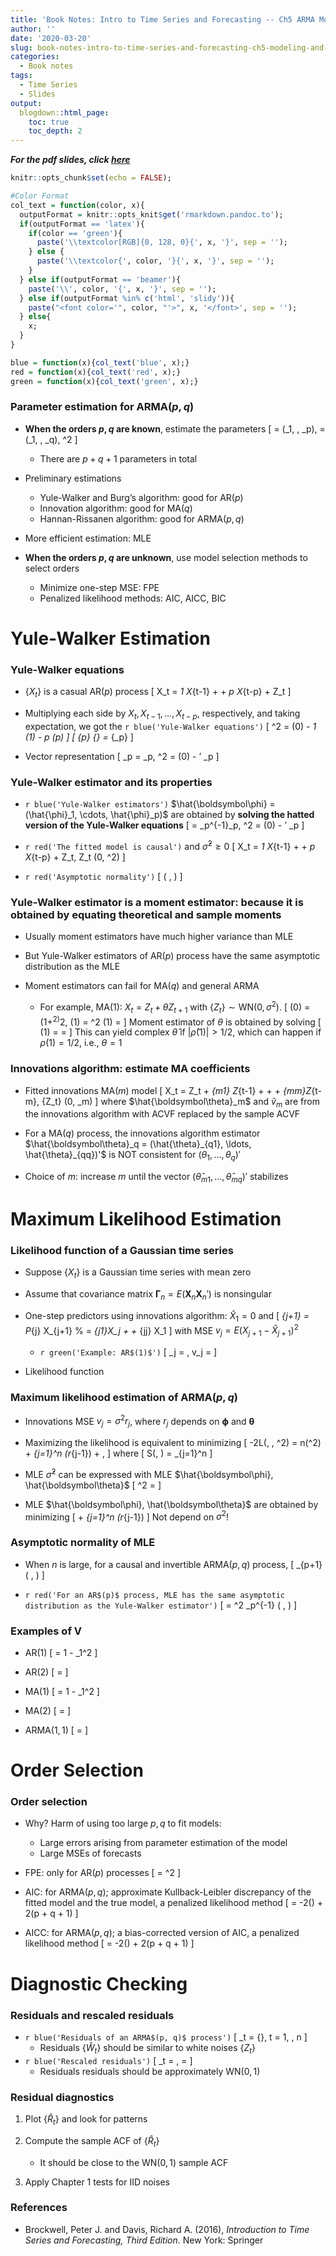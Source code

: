 ```yaml
---
title: 'Book Notes: Intro to Time Series and Forecasting -- Ch5 ARMA Models Estimation and Forecasting'
author: ''
date: '2020-03-20'
slug: book-notes-intro-to-time-series-and-forecasting-ch5-modeling-and-forecasting-with-arma-processes
categories:
  - Book notes
tags:
  - Time Series
  - Slides
output:
  blogdown::html_page:
    toc: true
    toc_depth: 2
---
```


***For the pdf slides, click [here](/pdf/010119_time_series_ch5.pdf)***


```r
knitr::opts_chunk$set(echo = FALSE);

#Color Format
col_text = function(color, x){
  outputFormat = knitr::opts_knit$get('rmarkdown.pandoc.to');
  if(outputFormat == 'latex'){
    if(color == 'green'){
      paste('\\textcolor[RGB]{0, 128, 0}{', x, '}', sep = '');
    } else {
      paste('\\textcolor{', color, '}{', x, '}', sep = '');
    }
  } else if(outputFormat == 'beamer'){
    paste('\\', color, '{', x, '}', sep = '');
  } else if(outputFormat %in% c('html', 'slidy')){
    paste("<font color='", color, "'>", x, '</font>', sep = '');
  } else{
    x;
  }
}

blue = function(x){col_text('blue', x);}
red = function(x){col_text('red', x);}
green = function(x){col_text('green', x);}
```

### Parameter estimation for ARMA$(p, q)$

* **When the orders $p, q$ are known**, estimate the parameters 
\[
\boldsymbol\phi = (\phi_1, \ldots, \phi_p), \quad
\boldsymbol\theta = (\theta_1, \ldots, \theta_q), \quad 
\sigma^2
\]
    - There are $p+q+1$ parameters in total  

* Preliminary estimations
    - Yule-Walker and Burg's algorithm: good for AR$(p)$
    - Innovation algorithm: good for MA$(q)$
    - Hannan-Rissanen algorithm: good for ARMA$(p, q)$
    
* More efficient estimation: MLE

* **When the orders $p, q$ are unknown**, use model selection methods to 
select orders
    - Minimize one-step MSE: FPE
    - Penalized likelihood methods: AIC, AICC, BIC

# Yule-Walker Estimation

### Yule-Walker equations
* $\{X_t\}$ is a casual AR$(p)$ process
\[
X_t  = \phi_1 X_{t-1} + \cdots + \phi_p X_{t-p} + Z_t
\]

* Multiplying each side by $X_t, X_{t-1}, \ldots, X_{t-p}$, respectively, and taking 
expectation, we got the `r blue('Yule-Walker equations')`
\[
\sigma^2 = \gamma(0) - \phi_1 \gamma(1) - \cdots \phi_p \gamma(p)
\]
\[
\underbrace{\left[
\begin{array}{cccc}
\gamma(0)   & \gamma(1)   & \cdots  &\gamma(p-1)  \\
\gamma(1)   & \gamma(0)   & \cdots  &\gamma(p-2)  \\
\vdots      & \vdots      & \vdots  & \vdots      \\
\gamma(p-1) & \gamma(p-2) & \cdots  &\gamma(0)    \\
\end{array}
\right]}_{\boldsymbol\Gamma_p}
\underbrace{
\left[
\begin{array}{c}
\phi_1  \\
\phi_2  \\
\vdots  \\
\phi_p  \\
\end{array}
\right]}_{\boldsymbol\phi}
=
\underbrace{
\left[
\begin{array}{c}
\gamma(1) \\
\gamma(2) \\
\vdots    \\
\gamma(p) \\
\end{array}
\right]}_{\boldsymbol\gamma_p}
\]

* Vector representation 
\[
\boldsymbol\Gamma_p \boldsymbol\phi = \boldsymbol\gamma_p, \quad
\sigma^2 = \gamma(0) - \boldsymbol\phi' \boldsymbol\gamma_p
\]

### Yule-Walker estimator and its properties

* `r blue('Yule-Walker estimators')` $\hat{\boldsymbol\phi} = 
  (\hat{\phi}_1, \cdots, \hat{\phi}_p)$ are obtained by 
  **solving the hatted version of the Yule-Walker equations**
  \[
  \hat{\boldsymbol\phi} = \hat{\boldsymbol\Gamma}_p^{-1}\hat{\boldsymbol\gamma}_p,
  \quad
  \hat{\sigma}^2 = \hat{\gamma}(0) - \hat{\boldsymbol\phi}' \hat{\boldsymbol\gamma}_p
  \]
  
* `r red('The fitted model is causal')` and $\hat{\sigma}^2 \geq 0$
\[
X_t  = \hat{\phi}_1 X_{t-1} + \cdots + \hat{\phi}_p X_{t-p} + Z_t, \quad
Z_t \sim \textrm{WN}(0, \hat{\sigma}^2)
\]

* `r red('Asymptotic normality')`
\[
\hat{\boldsymbol\phi} \stackrel{\cdot}{\sim} \textrm{N}\left( 
  \boldsymbol\phi, \frac{\sigma^2 \boldsymbol\Gamma_p^{-1}}{n}\right)
\]

### Yule-Walker estimator is a moment estimator: because it is obtained by equating theoretical and sample moments
 
* Usually moment estimators have much higher variance than MLE

* But Yule-Walker estimators of AR$(p)$ process have the same asymptotic 
  distribution as the MLE
  
* Moment estimators can fail for MA$(q)$ and general ARMA 

    - For example, MA$(1)$: $X_t = Z_t + \theta Z_{t+1}$ with 
      $\{Z_t\}\sim \textrm{WN} (0, \sigma^2)$. 
      \[
      \gamma(0) = (1+\theta^2)\sigma^2, \quad
      \gamma(1) = \theta \sigma^2 \quad \Longrightarrow \quad
      \rho(1) = \frac{\theta}{1+\theta^2}
      \]
      Moment estimator of $\theta$ is obtained by solving
      \[
      \hat{\rho}(1) = \frac{\hat{\theta}}{1+\hat{\theta}^2}
      \quad \Longrightarrow \quad
      \hat{\theta} = \frac{1 \pm \sqrt{1 - 4 \hat{\rho}(1)^2}}{2 \hat{\rho}(1)}
      \]
      This can yield complex $\hat{\theta}$ if $|\hat{\rho}(1)| > 1/2$, which
      can happen if $\rho(1) = 1/2$, i.e., $\theta = 1$
      
### Innovations algorithm: estimate MA coefficients

* Fitted innovations MA$(m)$ model
\[
X_t = Z_t + \hat{\theta}_{m1} Z_{t-1} + \cdots + \cdots + \hat{\theta}_{mm}Z_{t-m},
\quad \{Z_t\} \sim \textrm{WN}(0, \hat{v}_m)
\]
where $\hat{\boldsymbol\theta}_m$ and $\hat{v}_m$ are from the innovations algorithm 
with ACVF replaced by the sample ACVF

* For a MA$(q)$ process, the innovations algorithm estimator 
  $\hat{\boldsymbol\theta}_q = (\hat{\theta}_{q1}, \ldots, \hat{\theta}_{qq})'$
  is NOT consistent for $(\theta_1, \ldots, \theta_q)'$
  
* Choice of $m$: increase $m$ until the vector 
  $(\hat{\theta}_{m1}, \ldots, \hat{\theta}_{mq})'$ stabilizes
  

# Maximum Likelihood Estimation

### Likelihood function of a Gaussian time series

* Suppose $\{X_t\}$ is a Gaussian time series with mean zero 

* Assume that covariance matrix $\boldsymbol\Gamma_n = E(\mathbf{X}_n \mathbf{X}_n')$ 
  is nonsingular
  
* One-step predictors using innovations algorithm: $\hat{X}_1 = 0$ and
\[
\hat{X}_{j+1} = P_{j} X_{j+1} % =  \phi_{j1}X_j + \ldots + \phi_{jj} X_1 
\]
with MSE $v_j  = E\left(X_{j+1} - \hat{X}_{j+1}\right)^2$
 
    - `r green('Example: AR$(1)$')`
      \[
      \hat{X}_j = 
        \begin{cases}
        0, & j = 1 \\
        \phi \hat{X}_{j-1}  & j \geq 2
        \end{cases},
        \quad 
      v_j = 
        \begin{cases}
        \frac{\sigma^2}{1-\phi^2}, & j = 0 \\
        \sigma^2  & j \geq 1
        \end{cases}
      \]

* Likelihood function
\begin{align*}
L & \propto \left| \boldsymbol\Gamma_n \right|^{-1/2}
    \exp \left( -\frac{1}{2} \mathbf{X}_n' \boldsymbol\Gamma_n^{-1}
    \mathbf{X}_n\right)\\
  & = \left( v_0 v_1 \cdots v_{n-1} \right)^{-1/2}
    \exp \left[ -\frac{1}{2} \sum_{j=1}^n \frac{(X_j - \hat{X}_j)^2}{v_{j-1}}\right]
\end{align*}

### Maximum likelihood estimation of ARMA$(p, q)$

* Innovations MSE $v_j = \sigma^2 r_j$, where $r_j$ depends on $\boldsymbol\phi$
  and $\boldsymbol\theta$
  
* Maximizing the likelihood is equivalent to minimizing
\[
-2\log L(\boldsymbol\phi, \boldsymbol\theta, \sigma^2) 
= n\log(\sigma^2) + \sum_{j=1}^n \log(r_{j-1}) + 
  \frac{S(\boldsymbol\phi, \boldsymbol\theta)}{\sigma^2},
\]
where
\[ 
S(\boldsymbol\phi, \boldsymbol\theta) = \sum_{j=1}^n 
  \frac{(X_j - \hat{X}_j)^2}{r_{j-1}}
\]

* MLE $\hat{\sigma}^2$ can be expressed with MLE 
  $\hat{\boldsymbol\phi}, \hat{\boldsymbol\theta}$
\[
\hat{\sigma}^2 = 
  \frac{S\left(\hat{\boldsymbol\phi}, \hat{\boldsymbol\theta}\right)}{n}
\]

* MLE $\hat{\boldsymbol\phi}, \hat{\boldsymbol\theta}$ are obtained by
minimizing 
\[
\log\left[ \frac{S(\boldsymbol\phi, \boldsymbol\theta)}{n} \right]+ \frac{1}{n} \sum_{j=1}^n \log(r_{j-1})
\]
Not depend on $\sigma^2$!

### Asymptotic normality of MLE

* When $n$ is large, for a causal and invertible ARMA$(p, q)$ process,
\[
\left[
\begin{array}{c}
\hat{\boldsymbol\phi}\\
\hat{\boldsymbol\theta}
\end{array}
\right]
\stackrel{\cdot}{\sim}\textrm{N}_{p+1}
\left(
\left[
\begin{array}{c}
\hat{\boldsymbol\phi}\\
\hat{\boldsymbol\theta}
\end{array}
\right], 
\frac{\mathbf{V}}{n}
\right)
\]

* `r red('For an AR$(p)$ process, MLE has the same asymptotic distribution as
the Yule-Walker estimator')`
\[
\mathbf{V} = \sigma^2 \boldsymbol\Gamma_p^{-1} \quad \Longrightarrow \quad
\hat{\boldsymbol\phi} \stackrel{\cdot}{\sim} \textrm{N}\left( 
  \boldsymbol\phi, \frac{\sigma^2 \boldsymbol\Gamma_p^{-1}}{n}\right)
\]

### Examples of $\mathbf{V}$

* AR$(1)$
\[
\mathbf{V} = 1 - \phi_1^2
\]

* AR$(2)$
\[
\mathbf{V} = 
\left[
\begin{array}{cc}
1 - \phi_2^2        & -\phi_1(1 + \phi_2)\\
-\phi_1(1 + \phi_2) & 1 - \phi_2^2\\
\end{array}
\right]
\]

* MA$(1)$
\[
\mathbf{V} = 1 - \theta_1^2
\]

* MA$(2)$
\[
\mathbf{V} = 
\left[
\begin{array}{cc}
1 - \theta_2^2        & \theta_1(1 - \theta_2)\\
\theta_1(1 - \theta_2)& 1 - \theta_2^2\\
\end{array}
\right]
\]

* ARMA$(1,1)$
\[
\mathbf{V} = 
\frac{1 + \phi \theta}{(\phi + \theta)^2}
\left[
\begin{array}{cc}
(1 - \phi^2)(1 + \phi \theta)   & -(1 - \theta^2)(1 - \phi^2)   \\
-(1 - \theta^2)(1 - \phi^2)     & (1 - \phi^2)(1 + \phi \theta) \\
\end{array}
\right]
\]


# Order Selection

### Order selection

* Why? Harm of using too large $p, q$ to fit models: 

    - Large errors arising from parameter estimation of the model
    - Large MSEs of forecasts
    
* FPE: only for AR$(p)$ processes
\[
\text{FPE} = \hat{\sigma}^2 \frac{n+p}{n-p}
\]
    
* AIC: for ARMA$(p, q)$; approximate Kullback-Leibler discrepancy of the fitted 
  model and the true model, a penalized likelihood method
\[
\text{AIC} = -2\log (\hat{L}) + 2(p + q + 1)
\]

* AICC: for ARMA$(p, q)$; a bias-corrected version of AIC, a penalized likelihood method
\[
\text{AICC} = -2\log (\hat{L}) + 2(p + q + 1) \cdot \frac{n}{n-p-q-2}
\]

# Diagnostic Checking

### Residuals and rescaled residuals 

* `r blue('Residuals of an ARMA$(p, q)$ process')`
\[
\hat{W}_t = \frac{X_t - \hat{X}_t\left(\hat{\boldsymbol\phi}, 
  \hat{\boldsymbol\theta}\right)}
  {\sqrt{r_{t-1}\left(\hat{\boldsymbol\phi}, 
  \hat{\boldsymbol\theta}\right)}}, \quad t = 1, \ldots, n
\]
    - Residuals $\{\hat{W}_t\}$ should be similar to white noises $\{Z_t\}$

* `r blue('Rescaled residuals')`
\[
\hat{R}_t = \frac{\hat{W}_t}{\hat{\sigma}}, \quad
\hat{\sigma} = \sqrt{\frac{\sum_{t=1}^n \hat{W}_t^2}{n}}
\]
    - Residuals residuals should be approximately $\textrm{WN}(0, 1)$
    
### Residual diagnostics

1. Plot $\{\hat{R}_t\}$ and look for patterns

2. Compute the sample ACF of $\{\hat{R}_t\}$
    - It should be close to the $\textrm{WN}(0, 1)$ sample ACF
  
3. Apply Chapter 1 tests for IID noises

### References

* Brockwell, Peter J. and Davis, Richard A. (2016), *Introduction to Time Series and Forecasting, Third Edition*. New York: Springer

